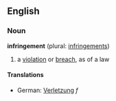 ==English==
===Noun===
'''infringement''' (plural: [[infringements]])
#a [[violation]] or [[breach]], as of a law
====Translations====
*German: [[Verletzung]] ''f''
